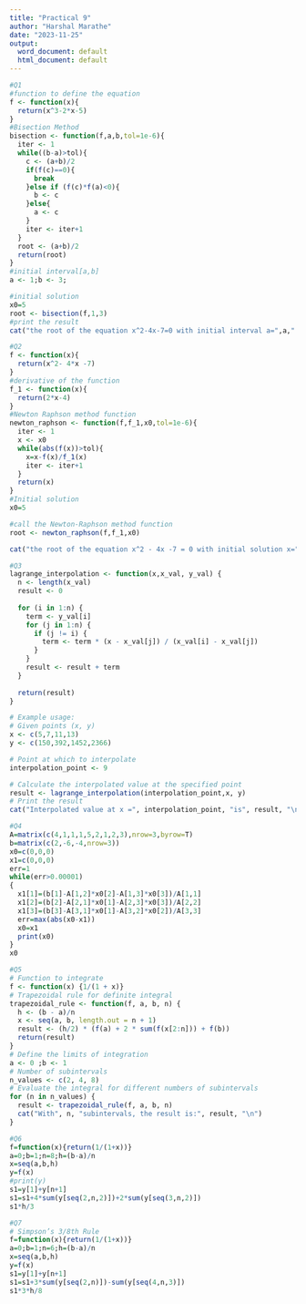 ```yaml
---
title: "Practical 9"
author: "Harshal Marathe"
date: "2023-11-25"
output:
  word_document: default
  html_document: default
---
```

```r
#Q1
#function to define the equation
f <- function(x){
  return(x^3-2*x-5)
}
#Bisection Method
bisection <- function(f,a,b,tol=1e-6){
  iter <- 1
  while((b-a)>tol){
    c <- (a+b)/2
    if(f(c)==0){
      break
    }else if (f(c)*f(a)<0){
      b <- c
    }else{
      a <- c
    }
    iter <- iter+1
  }
  root <- (a+b)/2
  return(root)
}
#initial interval[a,b]
a <- 1;b <- 3;

#initial solution 
x0=5
root <- bisection(f,1,3)
#print the result
cat("the root of the equation x^2-4x-7=0 with initial interval a=",a," and b=",b," is ",root)
```


```r
#Q2
f <- function(x){
  return(x^2- 4*x -7)
}
#derivative of the function
f_1 <- function(x){
  return(2*x-4)
}
#Newton Raphson method function
newton_raphson <- function(f,f_1,x0,tol=1e-6){
  iter <- 1
  x <- x0
  while(abs(f(x))>tol){
    x=x-f(x)/f_1(x)
    iter <- iter+1
  }
  return(x)
}
#Initial solution
x0=5

#call the Newton-Raphson method function
root <- newton_raphson(f,f_1,x0)

cat("the root of the equation x^2 - 4x -7 = 0 with initial solution x=",x0,"is :",root,"\n")
```


```r
#Q3
lagrange_interpolation <- function(x,x_val, y_val) {
  n <- length(x_val)
  result <- 0
  
  for (i in 1:n) {
    term <- y_val[i]
    for (j in 1:n) {
      if (j != i) {
        term <- term * (x - x_val[j]) / (x_val[i] - x_val[j])
      }
    }
    result <- result + term
  }
  
  return(result)
}

# Example usage:
# Given points (x, y)
x <- c(5,7,11,13)
y <- c(150,392,1452,2366)

# Point at which to interpolate
interpolation_point <- 9

# Calculate the interpolated value at the specified point
result <- lagrange_interpolation(interpolation_point,x, y)
# Print the result
cat("Interpolated value at x =", interpolation_point, "is", result, "\n")
```
```r
#Q4
A=matrix(c(4,1,1,1,5,2,1,2,3),nrow=3,byrow=T)
b=matrix(c(2,-6,-4,nrow=3))
x0=c(0,0,0)
x1=c(0,0,0)
err=1
while(err>0.00001)
{
  x1[1]=(b[1]-A[1,2]*x0[2]-A[1,3]*x0[3])/A[1,1]
  x1[2]=(b[2]-A[2,1]*x0[1]-A[2,3]*x0[3])/A[2,2]
  x1[3]=(b[3]-A[3,1]*x0[1]-A[3,2]*x0[2])/A[3,3]
  err=max(abs(x0-x1))
  x0=x1
  print(x0)
}
x0
```





```r
#Q5
# Function to integrate
f <- function(x) {1/(1 + x)}
# Trapezoidal rule for definite integral
trapezoidal_rule <- function(f, a, b, n) {
  h <- (b - a)/n
  x <- seq(a, b, length.out = n + 1)
  result <- (h/2) * (f(a) + 2 * sum(f(x[2:n])) + f(b))
  return(result)
}
# Define the limits of integration
a <- 0 ;b <- 1
# Number of subintervals
n_values <- c(2, 4, 8)
# Evaluate the integral for different numbers of subintervals
for (n in n_values) {
  result <- trapezoidal_rule(f, a, b, n)
  cat("With", n, "subintervals, the result is:", result, "\n")
}


```
```r
#Q6
f=function(x){return(1/(1+x))}
a=0;b=1;n=8;h=(b-a)/n
x=seq(a,b,h)
y=f(x)
#print(y)
s1=y[1]+y[n+1]
s1=s1+4*sum(y[seq(2,n,2)])+2*sum(y[seq(3,n,2)])
s1*h/3


```

```r
#Q7
# Simpson’s 3/8th Rule
f=function(x){return(1/(1+x))}
a=0;b=1;n=6;h=(b-a)/n
x=seq(a,b,h)
y=f(x)
s1=y[1]+y[n+1]
s1=s1+3*sum(y[seq(2,n)])-sum(y[seq(4,n,3)])
s1*3*h/8
```

